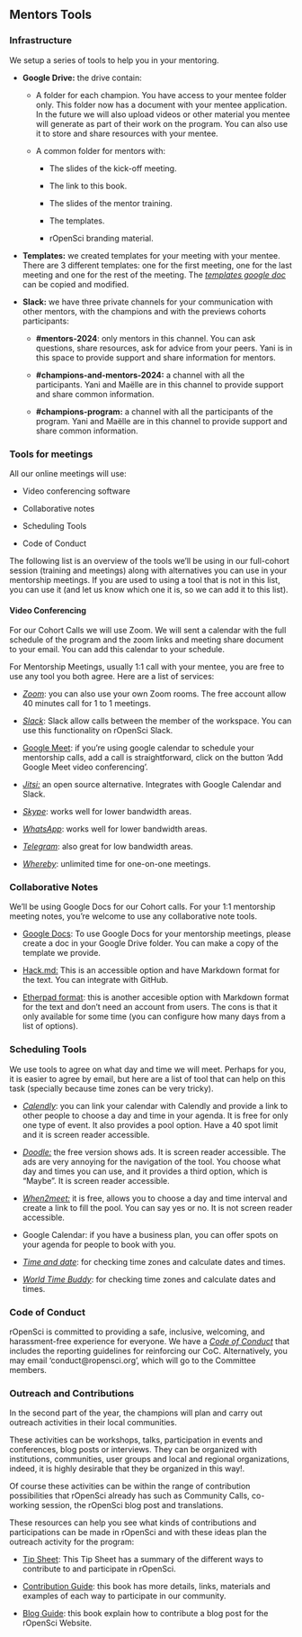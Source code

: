 ## Mentors Tools

### Infrastructure {#infrastructure}

We setup a series of tools to help you in your mentoring.

- **Google Drive:** the drive contain:

  - A folder for each champion. You have access to your mentee folder
    only. This folder now has a document with your mentee application. In the future we will also upload videos or other material you mentee will generate as part of their work on the program.  You can also use it to store and share resources with your mentee. 

  - A common folder for mentors with:

    - The slides of the kick-off meeting.

    - The link to this book.

    - The slides of the mentor training.

    - The templates.
    
    - rOpenSci branding material. 

- **Templates:** we created templates for your meeting with your mentee.
  There are 3 different templates: one for the first meeting, one for
  the last meeting and one for the rest of the meeting. The [*templates
  google doc*](https://docs.google.com/document/u/0/d/1vjmfbjv9ABJ6fkbtQRMFPydJZ3ypKOIpZ-xf7_iBhvo/edit)
  can be copied and modified.

- **Slack:** we have three private channels for your communication with
  other mentors, with the champions and with the previews cohorts participants:

  - **\#mentors-2024**: only mentors in this channel. You can ask
    questions, share resources, ask for advice from your peers. Yani is in this space to
    provide support and share information for mentors.

  - **\#champions-and-mentors-2024:** a channel with all the participants. Yani
  and Maëlle are in this channel to provide support and share common
  information.
  
  - **\#champions-program:** a channel with all the participants of the program. Yani
  and Maëlle are in this channel to provide support and share common
  information.

### Tools for meetings {#meeting-tools}

All our online meetings will use:

- Video conferencing software

- Collaborative notes

- Scheduling Tools

- Code of Conduct

The following list is an overview of the tools we’ll be using in our
full-cohort session (training and meetings) along with alternatives you
can use in your mentorship meetings. If you are used to using a tool
that is not in this list, you can use it (and let us know which one it
is, so we can add it to this list).

#### Video Conferencing {#videocalls}

For our Cohort Calls we will use Zoom. We will sent a calendar with the
full schedule of the program and the zoom links and meeting share
document to your email. You can add this calendar to your schedule.

For Mentorship Meetings, usually 1:1 call with your mentee, you are free
to use any tool you both agree. Here are a list of services:

- [*Zoom*](http://zoom.us/): you can also use your own Zoom rooms. The
  free account allow 40 minutes call for 1 to 1 meetings.

- [*Slack*](https://slack.com/help/articles/216771908-Make-calls-in-Slack):
  Slack allow calls between the member of the workspace. You can use
  this functionality on rOpenSci Slack.

- [Google Meet](https://meet.google.com/landing): if you’re using google calendar to schedule your
  mentorship calls, add a call is straightforward, click on the button
  ‘Add Google Meet video conferencing’.

- [*Jitsi:*](http://meet.jit.si/) an open source alternative. Integrates
  with Google Calendar and Slack.

- [*Skype*](http://skype.com/): works well for lower bandwidth areas.

- [*WhatsApp*](https://www.whatsapp.com/): works well for lower
  bandwidth areas.

- [*Telegram*](https://telegram.org/): also great for low bandwidth
  areas.

- [*Whereby*](https://whereby.com/): unlimited time for one-on-one
  meetings.

### Collaborative Notes {#note-taking}

We’ll be using Google Docs for our Cohort calls. For your 1:1 mentorship
meeting notes, you’re welcome to use any collaborative note tools.

- [Google Docs](https://docs.google.com/): To use Google Docs for your mentorship meetings,
please create a doc in your Google Drive folder. 
You can make a copy of the template we provide.

- [Hack.md:](https://hackmd.io/) This is an accessible option and have
  Markdown format for the text. 
  You can integrate with GitHub.
  
- [Etherpad format](https://pad.riseup.net/): this is another accesible option with Markdown format for the text and don't need an account from users.
The cons is that it only available for some time (you can configure how many days from a list of options).  

### Scheduling Tools {#scheduling}

We use tools to agree on what day and time we will meet. 
Perhaps for you, it is easier to agree by email, 
but here are a list of tool that can help on this task (specially because time zones can be very tricky).

- [*Calendly*](https://calendly.com/): you can link your calendar with
  Calendly and provide a link to other people to choose a day and time
  in your agenda. It is free for only one type of event. It also
  provides a pool option. Have a 40 spot limit and it is screen
  reader accessible.

- [*Doodle:*](https://doodle.com/) the free version shows ads. It is
  screen reader accessible. The ads are very annoying for the navigation of the tool.
  You choose what day and times you can use,
  and it provides a third option, which is “Maybe”. 
  It is screen reader accessible.

- [*When2meet:*](https://www.when2meet.com/) it is free, allows you to
  choose a day and time interval and create a link to fill the pool.
  You can say yes or no. It is not screen reader accessible.

- Google Calendar: if you have a business plan, you can offer spots on
  your agenda for people to book with you.

- [*Time and date*](http://timeanddate.com/): for checking time zones
  and calculate dates and times.

- [*World Time Buddy*](https://www.worldtimebuddy.com): for checking time zones
  and calculate dates and times.

### Code of Conduct

rOpenSci is committed to providing a safe, inclusive, welcoming, and
harassment-free experience for everyone. We have a [*Code of
Conduct*](https://ropensci.org/code-of-conduct/) that includes the
reporting guidelines for reinforcing our CoC. Alternatively, you may
email 'conduct@ropensci.org', which will go to the Committee members.

### Outreach and Contributions 

In the second part of the year, the champions will plan and carry out outreach activities in their local communities. 

These activities can be workshops, talks, participation in events and conferences, blog posts or interviews.  They can be organized with institutions, communities, user groups and local and regional organizations, indeed, it is highly desirable that they be organized in this way!.

Of course these activities can be within the range of contribution possibilities that rOpenSci already has such as Community Calls, co-working session, the rOpenSci blog post and translations. 

These resources can help you see what kinds of contributions and participations can be made in rOpenSci and with these ideas plan the outreach activity for the program:
 
* [Tip Sheet](https://ropensci.org/blog/2022/09/13/contributing-ropensci/): This Tip Sheet has a summary of the different ways to contribute to and participate in rOpenSci.

* [Contribution Guide](https://contributing.ropensci.org/): this book has more details, links, materials and examples of each way to participate in our community. 

* [Blog Guide](https://blogguide.ropensci.org/): this book explain how to contribute a blog post for the rOpenSci Website. 
